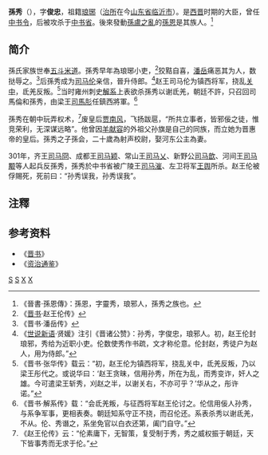 '''孫秀'''（{{bd|3世纪||301年|catIdx=S}}），字'''俊忠'''，祖籍[[琅琊|琅琊]]（[[治所|治所]]在今[[山东省|山东省]][[临沂市|临沂市]]）。是[[西晋|西晋]]时期的大臣，曾任[[中书令|中书令]]，后被攻杀于[[中书省|中书省]]。後來發動[[孫盧之亂|孫盧之亂]]的[[孫恩|孫恩]]是其族人。<ref>《晉書·孫恩傳》：孫恩，字靈秀，琅邪人，孫秀之族也。</ref>

== 简介 ==
孫氏家族世奉[[五斗米道|五斗米道]]。孫秀早年為琅琊小吏，<ref>《[[晋书|晋书]]·赵王伦传》</ref>狡黠自喜，[[潘岳|潘岳]]痛恶其为人，数挞辱之。<ref>《晋书·潘岳传》</ref>后孫秀成为[[司马伦|司马伦]]亲信，晉升侍郎。<ref>《[[世说新语|世说新语]]·贤媛》注引《晋诸公赞》：孙秀，字俊忠，琅邪人。初，赵王伦封琅邪，秀给为近职小吏。伦数使秀作书疏，文才称伦意。伦封赵，秀徒户为赵人，用为侍郎。”</ref>赵王司马伦为镇西将军，挠乱[[关中|关中]]，氐羌反叛。<ref>《晋书·张华传》载云：“初，赵王伦为镇西将军，挠乱关中，氐羌反叛，乃以梁王彤代之。或说华曰：‘赵王贪昧，信用孙秀，所在为乱，而秀变诈，奸人之雄。今可遣梁王斩秀，刈赵之半，以谢关右，不亦可乎？’华从之，彤许诺。”</ref>当时雍州刺史[[解系|解系]]上表欲杀孫秀以谢氐羌，朝廷不許，只召回司馬倫和孫秀，由梁王[[司馬肜|司馬肜]]任鎮西將軍。<ref>《晋书·解系传》载：“会氐羌叛，与征西将军赵王伦讨之。伦信用佞人孙秀，与系争军事，更相表奏。朝廷知系守正不挠，而召伦还。系表杀秀以谢氐羌，不从。伦、秀谮之，系坐免官以白衣还第，阖门自守。”</ref>

孫秀在朝中玩弄权术，<ref>《赵王伦传》云：“伦素庸下，无智策，复受制于秀，秀之威权振于朝廷，天下皆事秀而无求于伦。”</ref>废皇后[[贾南风|贾南风]]，飞扬跋扈，“所共立事者，皆邪佞之徒，惟竞荣利，无深谋远略”。他曾因[[羊献容|羊献容]]的外祖父孙旗是自己的同族，而立她为晋惠帝的皇后。孫秀之子孫会，二十歲為射声校尉，娶河东公主為妻。

301年，齐王[[司马冏|司马冏]]、成都王[[司马颖|司马颖]]、常山王[[司马乂|司马乂]]、新野公[[司马歆|司马歆]]、河间王[[司马颙|司马颙]]等人起兵反孫秀，孫秀於中书省被广陵王[[司马漼|司马漼]]、左卫将军[[王舆_(西晋)|王舆]]所杀。赵王伦被俘賜死，死前曰：“孙秀误我，孙秀误我”。

== 注釋 ==
{{reflist}}

== 参考资料 ==
* 《[[晋书|晋书]]》
* 《[[资治通鉴|资治通鉴]]》

[[Category:西晋中书令|S]]
[[Category:西晋被杀害人物|S]]
[[Category:山东人|X]]
[[Category:孫姓|X]]